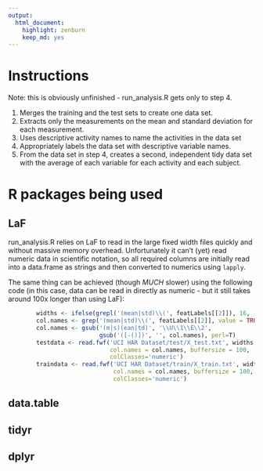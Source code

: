 ```yaml
---
output: 
  html_document: 
    highlight: zenburn
    keep_md: yes
---
```


# Instructions

Note: this is obviously unfinished - run_analysis.R gets only to step 4.

1. Merges the training and the test sets to create one data set. 
2. Extracts only the measurements on the mean and standard deviation for each 
   measurement. 
3. Uses descriptive activity names to name the activities in the data set 
4. Appropriately labels the data set with descriptive variable names. 
5. From the data set in step 4, creates a second, independent tidy data set 
   with the average of each variable for each activity and each subject.


# R packages being used

## LaF
run_analysis.R relies on LaF to read in the large fixed width files quickly and
without massive memory overhead. Unfortunately it can't (yet) read numeric data
in scientific notation, so all required columns are initially read into a
data.frame as strings and then converted to numerics using `lapply`.

The same thing can be achieved (though *MUCH* slower) using the following code
(in this case, data can be read in directly as numeric - but it still takes
around 100x longer than using LaF):
```r
        widths <- ifelse(grepl('(mean|std)\\(', featLabels[[2]]), 16, -16)
        col.names <- grep('(mean|std)\\(', featLabels[[2]], value = TRUE)
        col.names <- gsub('(m|s)(ean|td)', '\\U\\1\\E\\2',
                          gsub('([-()])', '', col.names), perl=T)
        testdata <- read.fwf('UCI HAR Dataset/test/X_test.txt', widths, 
                             col.names = col.names, buffersize = 100,
                             colClasses='numeric')
        traindata <- read.fwf('UCI HAR Dataset/train/X_train.txt', widths,
                              col.names = col.names, buffersize = 100,
                              colClasses='numeric')
```
## data.table
## tidyr
## dplyr 

